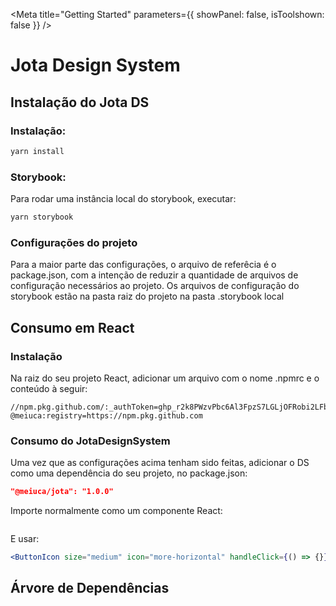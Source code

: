 
<Meta title="Getting Started" parameters={{ showPanel: false, isToolshown: false }} />

# Jota Design System

## Instalação do Jota DS

### Instalação:

```sh
yarn install
```

### Storybook:

Para rodar uma instância local do storybook, executar:

```sh
yarn storybook
```

### Configurações do projeto

Para a maior parte das configurações, o arquivo de referêcia é o package.json, com a intenção de reduzir a quantidade de arquivos de configuração necessários ao projeto.
Os arquivos de configuração do storybook estão na pasta raiz do projeto na pasta .storybook local

<!-- ```sh
yarn start:dotz
``` -->

<!-- ### Testando o projeto - Web Test Runner

```sh
yarn test
``` -->

## Consumo em React

### Instalação

Na raiz do seu projeto React, adicionar um arquivo com o nome .npmrc e o conteúdo à seguir:

```properties
//npm.pkg.github.com/:_authToken=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
@meiuca:registry=https://npm.pkg.github.com
```

### Consumo do JotaDesignSystem

Uma vez que as configurações acima tenham sido feitas, adicionar o DS como uma dependência do seu projeto, no package.json:

```json
"@meiuca/jota": "1.0.0"
```

Importe normalmente como um componente React:

```javascript
```

E usar:

```jsx
<ButtonIcon size="medium" icon="more-horizontal" handleClick={() => {}} />
```

## Árvore de Dependências

<RenderFiraCode>
  <DepTree />
</RenderFiraCode>
